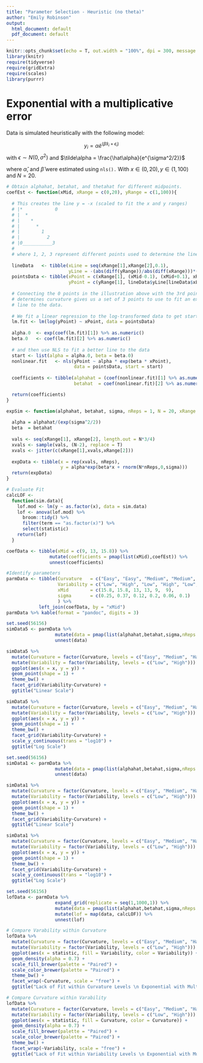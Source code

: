 ```yaml
---
title: "Parameter Selection - Heuristic (no theta)"
author: "Emily Robinson"
output:
  html_document: default
  pdf_document: default
---
```


```r
knitr::opts_chunk$set(echo = T, out.width = "100%", dpi = 300, message = F, warning = F)
library(knitr)
require(tidyverse)
require(gridExtra)
require(scales)
library(purrr)
```

# Exponential with a multiplicative error

Data is simulated heuristically with the following model: 

$$y_i = \tilde\alpha e^{(\hat\beta x_i + \epsilon_i)}$$ 
with $\epsilon \sim N(0,\sigma^2)$ and $\tilde\alpha = \frac{\hat\alpha}{e^{\sigma^2/2}}$

where $\hat\alpha,$ and $\hat\beta$ were estimated using `nls().` With $x\in (0,20), y \in (1,100)$ and $N = 20.$

```r
# Obtain alphahat, betahat, and thetahat for different midpoints.
coefEst <- function(xMid, xRange = c(0,20), yRange = c(1,100)){
  
  # This creates the line y = -x (scaled to fit the x and y ranges)
  # |*            0
  # |  *
  # |    *
  # |      *
  # |        1
  # |          2
  # |0___________3
  #
  # where 1, 2, 3 represent different points used to determine the line curvature
  
  lineData   <- tibble(xLine = seq(xRange[1],xRange[2],0.1),
                       yLine = -(abs(diff(yRange))/abs(diff(xRange)))*(xLine-xRange[1])+yRange[2])
  pointsData <- tibble(xPoint = c(xRange[1], (xMid-0.1), (xMid+0.1), xRange[2]),
                       yPoint = c(yRange[1], lineData$yLine[lineData$xLine == xMid], lineData$yLine[lineData$xLine == xMid], yRange[2]))
  
  # Connecting the 0 points in the illustration above with the 3rd point that
  # determines curvature gives us a set of 3 points to use to fit an exponential
  # line to the data.
  
  # We fit a linear regression to the log-transformed data to get starting values
  lm.fit <- lm(log(yPoint) ~ xPoint, data = pointsData)
  
  alpha.0  <- exp(coef(lm.fit)[1]) %>% as.numeric()
  beta.0   <- coef(lm.fit)[2] %>% as.numeric()
  
  # and then use NLS to fit a better line to the data
  start <- list(alpha = alpha.0, beta = beta.0)
  nonlinear.fit   <- nls(yPoint ~ alpha * exp(beta * xPoint),
                         data = pointsData, start = start)
  
  coefficients <- tibble(alphahat = (coef(nonlinear.fit)[1] %>% as.numeric()),
                         betahat  = coef(nonlinear.fit)[2] %>% as.numeric())

  return(coefficients)
}

expSim <- function(alphahat, betahat, sigma, nReps = 1, N = 20, xRange = c(0,20), yRange = c(1,100)){
  
  alpha = alphahat/(exp(sigma^2/2))
  beta  = betahat
  
  vals <- seq(xRange[1], xRange[2], length.out = N*3/4)
  xvals <- sample(vals, (N-2), replace = T)
  xvals <- jitter(c(xRange[1],xvals,xRange[2]))
  
  expData <- tibble(x = rep(xvals, nReps),
                    y = alpha*exp(beta*x + rnorm(N*nReps,0,sigma)))
  return(expData)
}

# Evaluate Fit 
calcLOF <- 
  function(sim.data){
    lof.mod <- lm(y ~ as.factor(x), data = sim.data)
    lof <- anova(lof.mod) %>% 
      broom::tidy() %>%
      filter(term == "as.factor(x)") %>%
      select(statistic)
    return(lof)
  }
```

```r

coefData <- tibble(xMid = c(9, 13, 15.8)) %>%
                mutate(coefficients = pmap(list(xMid),coefEst)) %>%
                unnest(coefficients)

#Identify parameters
parmData <- tibble(Curvature   = c("Easy", "Easy", "Medium", "Medium", "Hard", "Hard"),
                   Variability = c("Low", "High", "Low", "High", "Low", "High"),
                   xMid        = c(15.8, 15.8, 13, 13, 9,  9),
                   sigma       = c(0.25, 0.37, 0.12, 0.2, 0.06, 0.1)
                   ) %>%
            left_join(coefData, by = "xMid")
parmData %>% kable(format = "pandoc", digits = 3)
```

```r
set.seed(56156)
simData5 <- parmData %>%
                  mutate(data = pmap(list(alphahat,betahat,sigma,nReps = 5),expSim)) %>%
                  unnest(data)

simData5 %>%
  mutate(Curvature = factor(Curvature, levels = c("Easy", "Medium", "Hard"))) %>%
  mutate(Variability = factor(Variability, levels = c("Low", "High"))) %>%
  ggplot(aes(x = x, y = y)) +
  geom_point(shape = 1) +
  theme_bw() +
  facet_grid(Variability~Curvature) +
  ggtitle("Linear Scale")

simData5 %>%
  mutate(Curvature = factor(Curvature, levels = c("Easy", "Medium", "Hard"))) %>%
  mutate(Variability = factor(Variability, levels = c("Low", "High"))) %>%
  ggplot(aes(x = x, y = y)) +
  geom_point(shape = 1) +
  theme_bw() +
  facet_grid(Variability~Curvature) +
  scale_y_continuous(trans = "log10") +
  ggtitle("Log Scale")
```

```r
set.seed(56156)
simData1 <- parmData %>%
                  mutate(data = pmap(list(alphahat,betahat,sigma,nReps = 1),expSim)) %>%
                  unnest(data)

simData1 %>%
  mutate(Curvature = factor(Curvature, levels = c("Easy", "Medium", "Hard"))) %>%
  mutate(Variability = factor(Variability, levels = c("Low", "High"))) %>%
  ggplot(aes(x = x, y = y)) +
  geom_point(shape = 1) +
  theme_bw() +
  facet_grid(Variability~Curvature) +
  ggtitle("Linear Scale")

simData1 %>%
  mutate(Curvature = factor(Curvature, levels = c("Easy", "Medium", "Hard"))) %>%
  mutate(Variability = factor(Variability, levels = c("Low", "High"))) %>%
  ggplot(aes(x = x, y = y)) +
  geom_point(shape = 1) +
  theme_bw() +
  facet_grid(Variability~Curvature) +
  scale_y_continuous(trans = "log10") +
  ggtitle("Log Scale")
```

```r

set.seed(56156)
lofData <- parmData %>%
                  expand_grid(replicate = seq(1,1000,1)) %>%
                  mutate(data = pmap(list(alphahat,betahat,sigma,nReps = 10),expSim)) %>%
                  mutate(lof = map(data, calcLOF)) %>%
                  unnest(lof)

# Compare Varability within Curvature
lofData %>%
  mutate(Curvature = factor(Curvature, levels = c("Easy", "Medium", "Hard"))) %>%
  mutate(Variability = factor(Variability, levels = c("Low", "High"))) %>%
  ggplot(aes(x = statistic, fill = Variability, color = Variability)) +
  geom_density(alpha = 0.7) +
  scale_fill_brewer(palette = "Paired") + 
  scale_color_brewer(palette = "Paired") + 
  theme_bw() +
  facet_wrap(~Curvature, scale = "free") + 
  ggtitle("Lack of Fit within Curvature Levels \n Exponential with Multiplicative Error")

# Compare Curvature within Varability
lofData %>%
  mutate(Curvature = factor(Curvature, levels = c("Easy", "Medium", "Hard"))) %>%
  mutate(Variability = factor(Variability, levels = c("Low", "High"))) %>%
  ggplot(aes(x = statistic, fill = Curvature, color = Curvature)) +
  geom_density(alpha = 0.7) +
  scale_fill_brewer(palette = "Paired") + 
  scale_color_brewer(palette = "Paired") + 
  theme_bw() +
  facet_wrap(~Variability, scale = "free") + 
  ggtitle("Lack of Fit within Variability Levels \n Exponential with Multiplicative Error")
```


